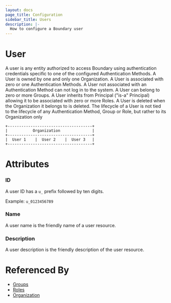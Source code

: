 ```yaml
---
layout: docs
page_title: Configuration
sidebar_title: Users
description: |-
  How to configure a Boundary user
---
```


# User

A user is any entity authorized to access Boundary
using authentication credentials specific to one of the configured Authentication Methods.
A User is owned by one and only one Organization.
A User is associated with zero or one Authentication Methods.
A User not associated with an Authentication Method can not log in to the system.
A User can belong to zero or more Groups.
A User inherits from Principal ("is-a" Principal) allowing it to be associated with zero or more Roles.
A User is deleted when the Organization it belongs to is deleted.
The lifecycle of a User is not tied to the lifecycle of any
Authentication Method,
Group
or Role,
but rather to its Organization only

```shell-session
+-------------------------------------+
|           Organization              |
+-------------------------------------+
|  User 1    |  User 2    |  User 3   |
+-------------------------------------+
```

# Attributes

### ID

A user ID has a `u_` prefix followed by ten digits.

Example: `u_0123456789`

### Name

A user name is the friendly name of a user resource.

### Description

A user description is the friendly description of the user resource.

# Referenced By

- [Groups]()
- [Roles]()
- [Organization]()
